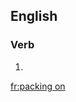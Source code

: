 ==English==

===Verb===
{{head|en|head=[[pack]]ing on}}

# {{present participle of|pack on|lang=en}}

[[fr:packing on]]